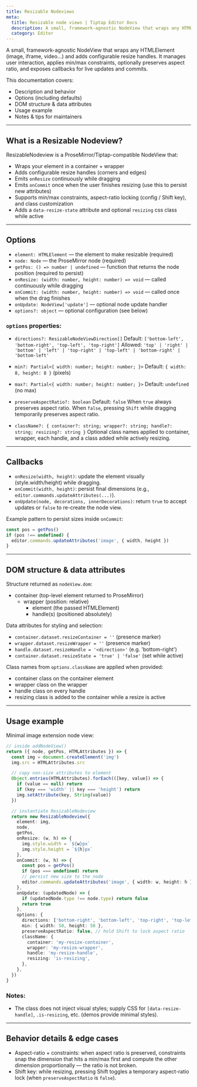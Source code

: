 ```yaml
---
title: Resizable Nodeviews
meta:
  title: Resizable node views | Tiptap Editor Docs
  description: A small, framework-agnostic NodeView that wraps any HTMLElement and adds configurable resize handles.
  category: Editor
---
```


A small, framework-agnostic NodeView that wraps any HTMLElement (image, iframe, video…) and adds configurable resize handles. It manages user interaction, applies min/max constraints, optionally preserves aspect ratio, and exposes callbacks for live updates and commits.

This documentation covers:

- Description and behavior
- Options (including defaults)
- DOM structure & data attributes
- Usage example
- Notes & tips for maintainers

---

## What is a Resizable Nodeview?

ResizableNodeview is a ProseMirror/Tiptap-compatible NodeView that:

- Wraps your element in a container + wrapper
- Adds configurable resize handles (corners and edges)
- Emits `onResize` continuously while dragging
- Emits `onCommit` once when the user finishes resizing (use this to persist new attributes)
- Supports min/max constraints, aspect-ratio locking (config / Shift key), and class customization
- Adds a `data-resize-state` attribute and optional `resizing` css class while active

---

## Options

- `element: HTMLElement` — the element to make resizable (required)
- `node: Node` — the ProseMirror node (required)
- `getPos: () => number | undefined` — function that returns the node position (required to persist)
- `onResize: (width: number, height: number) => void` — called continuously while dragging
- `onCommit: (width: number, height: number) => void` — called once when the drag finishes
- `onUpdate: NodeView['update']` — optional node update handler
- `options?: object` — optional configuration (see below)

### `options` properties:

- `directions?: ResizableNodeViewDirection[]`
  Default: `['bottom-left', 'bottom-right', 'top-left', 'top-right']`
  Allowed: `'top' | 'right' | 'bottom' | 'left' | 'top-right' | 'top-left' | 'bottom-right' | 'bottom-left'`

- `min?: Partial<{ width: number; height: number; }>`
  Default: `{ width: 8, height: 8 }` (pixels)

- `max?: Partial<{ width: number; height: number; }>`
  Default: `undefined` (no max)

- `preserveAspectRatio?: boolean`
  Default: `false`
  When `true` always preserves aspect ratio. When `false`, pressing `Shift` while dragging temporarily preserves aspect ratio.

- `className?: { container?: string; wrapper?: string; handle?: string; resizing?: string }`
  Optional class names applied to container, wrapper, each handle, and a class added while actively resizing.

---

## Callbacks

- `onResize(width, height)`: update the element visually (style.width/height) while dragging.
- `onCommit(width, height)`: persist final dimensions (e.g., `editor.commands.updateAttributes(...)`).
- `onUpdate(node, decorations, innerDecorations)`: return `true` to accept updates or `false` to re-create the node view.

Example pattern to persist sizes inside `onCommit`:

```ts
const pos = getPos()
if (pos !== undefined) {
  editor.commands.updateAttributes('image', { width, height })
}
```

---

## DOM structure & data attributes

Structure returned as `nodeView.dom`:

- container (top-level element returned to ProseMirror)
  - wrapper (position: relative)
    - element (the passed HTMLElement)
    - handle(s) (positioned absolutely)

Data attributes for styling and selection:

- `container.dataset.resizeContainer = ''` (presence marker)
- `wrapper.dataset.resizeWrapper = ''` (presence marker)
- `handle.dataset.resizeHandle = '<direction>'` (e.g. 'bottom-right')
- `container.dataset.resizeState = 'true' | 'false'` (set while active)

Class names from `options.className` are applied when provided:

- container class on the container element
- wrapper class on the wrapper
- handle class on every handle
- resizing class is added to the container while a resize is active

---

## Usage example

Minimal image extension node view:

```ts
// inside addNodeView()
return ({ node, getPos, HTMLAttributes }) => {
  const img = document.createElement('img')
  img.src = HTMLAttributes.src

  // copy non-size attributes to element
  Object.entries(HTMLAttributes).forEach(([key, value]) => {
    if (value == null) return
    if (key === 'width' || key === 'height') return
    img.setAttribute(key, String(value))
  })

  // instantiate ResizableNodeview
  return new ResizableNodeview({
    element: img,
    node,
    getPos,
    onResize: (w, h) => {
      img.style.width = `${w}px`
      img.style.height = `${h}px`
    },
    onCommit: (w, h) => {
      const pos = getPos()
      if (pos === undefined) return
      // persist new size to the node
      editor.commands.updateAttributes('image', { width: w, height: h })
    },
    onUpdate: (updatedNode) => {
      if (updatedNode.type !== node.type) return false
      return true
    },
    options: {
      directions: ['bottom-right', 'bottom-left', 'top-right', 'top-left'],
      min: { width: 50, height: 50 },
      preserveAspectRatio: false, // hold Shift to lock aspect ratio
      className: {
        container: 'my-resize-container',
        wrapper: 'my-resize-wrapper',
        handle: 'my-resize-handle',
        resizing: 'is-resizing',
      },
    },
  })
}
```

### Notes:

- The class does not inject visual styles; supply CSS for `[data-resize-handle]`, `.is-resizing`, etc. (demos provide minimal styles).

---

## Behavior details & edge cases

- Aspect-ratio + constraints: when aspect ratio is preserved, constraints snap the dimension that hits a min/max first and compute the other dimension proportionally — the ratio is not broken.
- Shift key: while resizing, pressing Shift toggles a temporary aspect-ratio lock (when `preserveAspectRatio` is `false`).
